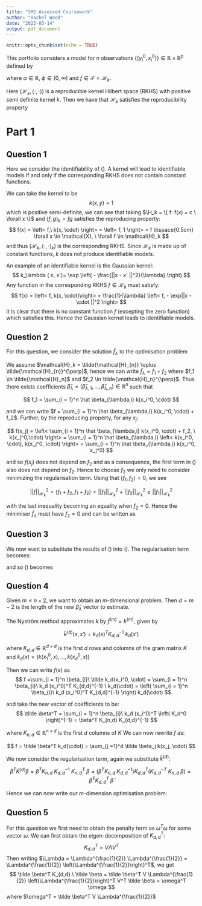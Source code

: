 ```yaml
---
title: "SM2 Assessed Coursework"
author: "Rachel Wood"
date: "2023-03-14"
output: pdf_document
---
```


```r
knitr::opts_chunk$set(echo = TRUE)
```

```{=tex}
\renewcommand{\H}{\mathcal{H}}
\newcommand{\argmax}[1]{\underset{#1}{\operatorname{argmax}}}
```
This portfolio considers a model for $n$ observations $\{ (y_i^0, x_i^0)\} \in \mathbb{R} \times \mathbb{R}^{p}$ defined by

\begin{equation} \label{model}
Y_i^0 \sim f(y;\mu_i, \phi)dy, \hspace{0.5cm} g(\mu_i) = \alpha + f(x_i^0), \hspace{0.5cm} \text{for} i = 1, \ldots, n
\end{equation} where $\alpha \in \mathbb{R}, \ \phi \in (0, \infty)$ and $f \in \mathcal{F} = \mathcal{H}_k$.

Here $(\mathcal{H_k}, \left< \cdot, \cdot \right>)$ is a reproducible kernel Hilbert space (RKHS) with positive semi definite kernel $k$. Then we have that $\mathcal{H}_k$ satisfies the reproducibility property

```{=tex}
\begin{equation}
f(x) = \left< f, k(x, \cdot ) \right> \hspace{0.5cm} \forall x \in \mathcal{X}, \forall f \in \mathcal{H}_k
\end{equation}
```
# Part 1

## Question 1

Here we consider the identifiability of (\ref{model}). A kernel will lead to identifiable models if and only if the corresponding RKHS does not contain constant functions.

\paragraph{Unidentifiable kernel:}

We can take the kernel to be $$
k(x,y) = 1
$$ which is positive semi-definite, we can see that taking $\H_k = \{ f: f(x) = c \ \forall x \}$ and $\left< f , g\right>_k = fg$ satisfies the reproducing property: $$
f(x) = \left< f,\  k(x, \cdot) \right> = \left< f, 1 \right> = f \hspace{0.5cm} \forall x \in \mathcal{X}, \ \forall f \in \mathcal{H}_k
$$ and thus $(\mathcal{H}_k, \left< \cdot, \cdot \right>_k)$ is the corresponding RKHS. Since $\mathcal{H}_k$ is made up of constant functions, $k$ does not produce identifiable models.

\paragraph{Identifiable Kernel:}

An example of an identifiable kernel is the Gaussian kernel: $$
k_\lambda ( x, x')= \exp \left( - \frac{||x - x' ||^2}{\lambda} \right) 
$$ Any function in the corresponding RKHS $f \in \mathcal{H}_k$ must satisfy: $$
f(x) = \left< f, k(x, \cdot)\right> = \frac{1}{\lambda} \left< f, - \exp||x - \cdot  ||^2 \right>
$$ It is clear that there is no constant function $f$ (excepting the zero function) which satisfies this. Hence the Gaussian kernel leads to identifiable models.

## Question 2

For this question, we consider the solution $\hat f_\lambda$ to the optimisation problem

```{=tex}
\begin{equation} \label{opt}
  ( \hat{\alpha_\lambda}, \hat{\phi_\lambda}, \hat{f_\lambda} ) \in \argmax{\alpha \in \mathbb{R}, \phi \in (0, \infty), f \in \H_k} \frac{1}{2n} \sum_{i = 1}^{n} \log f \left( y_i ; g^{-1} \left( \alpha + f(x_i^0) \right), \phi \right) - \lambda ||f||_{\H_k}^2
\end{equation}
```
We assume $\mathcal{H}_k = \tilde{\mathcal{H}_{n}} \oplus \tilde{\mathcal{H}_{n}}^{\perp}$, hence we can write $\hat f_\lambda = f_1 + f_2$ where $f_1 \in \tilde{\mathcal{H}_n}$ and $f_2 \in \tilde{\mathcal{H}_n}^{\perp}$. Thus there exists coefficients $\hat \beta_\lambda = \left( \hat \beta_{\lambda,1}, \ldots, \hat \beta_{\lambda,n} \right) \in \mathbb{R}^n$ such that

$$
f_1 = \sum_{i = 1}^n \hat \beta_{\lambda,i} k(x_i^0, \cdot)
$$

and we can write $f = \sum_{i = 1}^n \hat \beta_{\lambda,i} k(x_i^0, \cdot) + f_2$. Further, by the reproducing property, for any $x_j$:

$$
f(x_j) = \left< \sum_{i = 1}^n \hat \beta_{\lambda,i} k(x_i^0, \cdot) + f_2, \ k(x_j^0,\cdot) \right>  = \sum_{i = 1}^n \hat \beta_{\lambda,i} \left< k(x_i^0, \cdot), k(x_j^0, \cdot) \right> = \sum_{i = 1}^n \hat \beta_{\lambda,i} k(x_i^0, x_j^0)
$$

and so $f(x_j)$ does not depend on $f_2$ and as a consequence, the first term in (\ref{opt}) also does not depend on $f_2$. Hence to choose $f_2$ we only need to consider minimizing the regularisation term. Using that $\left<f_1, f_2 \right> = 0$, we see

$$
||f||_{\mathcal{H}_k}^2 = \left< f_1 +f_2, f_1 +f_2 \right> = ||f_1||_{\mathcal{H}_k}^2 + ||f_2||_{\mathcal{H}_k}^2 \geq ||f_1||_{\mathcal{H}_k}^2 
$$

with the last inequality becoming an equality when $f_2 = 0$. Hence the minimiser $\hat f_\lambda$ must have $f_2 = 0$ and can be written as

```{=tex}
\begin{equation} \label{f_sol}
  \hat f_\lambda = \sum_{i = 1}^n \hat \beta_{\lambda,i} k(x_i^0, \cdot)
\end{equation}
```
## Question 3

We now want to substitute the results of (\ref{f_sol}) into (\ref{opt}). The regularisation term becomes:

```{=tex}
\begin{align*}
||f||_{\H_k}^2 &=  \left< \sum_{i = 1}^n \hat \beta_{\lambda,i} k(x_i^0, \cdot), \sum_{i = j}^n \hat \beta_{\lambda,j} k(x_j^0, \cdot) \right> \\
&= \sum_{i = 1}^{n} \sum_{j = 1}^n \hat \beta_{\lambda,i} \left< k(x_i^0, \cdot), k(x_j^0, \cdot) \right> \hat \beta_{\lambda,j} \\
&= \sum_{i = 1}^{n} \sum_{j = 1}^n \hat \beta_{\lambda,i} k(x_i^0, x_j^0) \hat \beta_{\lambda,j} \\
&= \hat \beta_\lambda^T K \hat \beta_\lambda
\end{align*}
```
and so (\ref{opt}) becomes

```{=tex}
\begin{equation} \label{new_opt}
(\hat{\alpha_\lambda}, \hat{\phi_\lambda}, \hat{\beta_\lambda} ) \in \argmax{\alpha \in \mathbb{R}, \phi \in (0, \infty), \beta \in \mathbb{R}^n} \frac{1}{2n} \sum_{i = 1}^{n} \log f \left( y_i ; g^{-1} \left( \alpha + \sum_{j = 1}^n \beta_{i} k(x_i^0, x_j^0) \right), \phi \right) - \lambda \beta^T K \beta
\end{equation}
```
## Question 4

Given $m \leq n+2$, we want to obtain an $m$-dimensional problem. Then $d = m -2$ is the length of the new $\tilde \beta_\lambda$ vector to estimate.

The Nyström method approximates $k$ by $\tilde{f}^{(m)} = k^{(m)}$, given by 

$$
\tilde k^{(d)} ( x, x') = k_d (x)^T  K_{d,d}^{-1} \ k_d(x')
$$ 

where $K_{d, d} \in \mathbb{R}^{d\times d}$ is the first $d$ rows and columns of the gram matrix $K$ and $k_d (x) = (k(x_1^0,x), \ldots, k(x_d^0, x))$

Then we can write $f(x)$ as $$
f =\sum_{i = 1}^n \beta_{i}\ \tilde k_d(x_i^0, \cdot) = \sum_{i = 1}^n \beta_{i}\ k_d (x_i^0)^T K_{d,d}^{-1} \ k_d(\cdot) = \left( \sum_{i = 1}^n \beta_{i}\ k_d (x_i^0)^T  K_{d,d}^{-1} \right) k_d(\cdot)
$$

and take the new vector of coefficients to be: $$
\tilde \beta^T = \sum_{i = 1}^n \beta_{i}\ k_d (x_i^0)^T \left( K_d^0 \right)^{-1} = \beta^T K_{n,d} K_{d,d}^{-1}
$$ 

where $K_{n,d} \in \mathbb{R}^{n \times d}$ is the first $d$ columns of $K$ We can now rewrite $f$ as: 

$$
f = \tilde \beta^T k_d(\cdot) = \sum_{j =1}^d \tilde \beta_j  k(x_j, \cdot)
$$

We now consider the regularisation term, again we substitute $\tilde k^{(d)}$:

$$
\beta^T \tilde K^{(d)} \beta = \beta^T K_{n,d}\  K_{d,d}^{-1} \ K_{n,d}^T \ \beta = \left(\beta^T K_{n,d} \ K_{d,d}^{-1}   \right) K_{d,d}^T \left( K_{d,d}^{-T}\ K_{n,d}\ \beta \right) = \tilde \beta^T K_{d,d}^T \ \tilde \beta
$$ 

Hence we can now write our $m$-dimension optimisation problem:

```{=tex}
\begin{equation} \label{m_opt}
(\hat{\alpha_\lambda}, \hat{\phi_\lambda}, {\tilde \beta_\lambda} ) \in \argmax{\alpha \in \mathbb{R}, \phi \in (0, \infty), \tilde \beta \in \mathbb{R}^d} \frac{1}{2n} \sum_{i = 1}^{n} \log f \left( y_i ; g^{-1} \left( \alpha + \sum_{j =1}^d \tilde \beta_j  k(x_j, x_i) \right), \phi \right) - \lambda \tilde \beta^T K_{d,d}^T \ \tilde \beta
\end{equation}
```

## Question 5

For this question we first need to obtain the penalty term as $\omega ^T \omega$ for some vector $\omega$. We can first obtain the eigen-decomposition of $K_{d,d}^T$:
$$
K_{d,d}^T = V \Lambda V^T
$$
Then writing $\Lambda = \Lambda^{\frac{1}{2}} \Lambda^{\frac{1}{2}} = \Lambda^{\frac{1}{2}} \left(\Lambda^{\frac{1}{2}}\right)^T$, we get
$$
\tilde \beta^T K_{d,d} \ \tilde \beta = \tilde \beta^T V \Lambda^{\frac{1}{2}} \left(\Lambda^{\frac{1}{2}}\right)^T V^T \tilde \beta = \omega^T \omega
$$
where $\omega^T = \tilde \beta^T V \Lambda^{\frac{1}{2}}$



